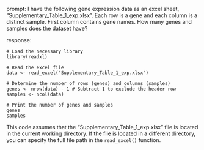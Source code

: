 prompt:
I have the following gene expression data as an excel sheet, "Supplementary_Table_1_exp.xlsx". Each row is a gene and each column is a distinct sample. First column contains gene names. How many genes and samples does the dataset have?

response:
```
# Load the necessary library
library(readxl)

# Read the excel file
data <- read_excel("Supplementary_Table_1_exp.xlsx")

# Determine the number of rows (genes) and columns (samples)
genes <- nrow(data) - 1 # Subtract 1 to exclude the header row
samples <- ncol(data)

# Print the number of genes and samples
genes
samples
```
This code assumes that the "Supplementary_Table_1_exp.xlsx" file is located in the current working directory. If the file is located in a different directory, you can specify the full file path in the `read_excel()` function.
